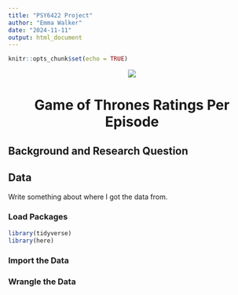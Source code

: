 ```yaml
---
title: "PSY6422 Project"
author: "Emma Walker"
date: "2024-11-11"
output: html_document
---
```


```r
knitr::opts_chunk$set(echo = TRUE)
```

<center>
![](images/Logo_Game_of_thrones.png)

# **Game of Thrones Ratings Per Episode**

</center>
## Background and Research Question

## Data
Write something about where I got the data from.

### Load Packages

```r

library(tidyverse)
library(here)
```

### Import the Data

### Wrangle the Data



